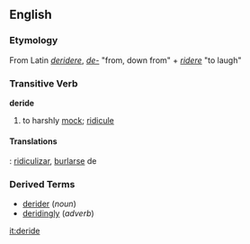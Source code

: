 ==English==
=== Etymology ===
From Latin ''[[deridere]]'', ''[[de-]]'' "from, down from" + ''[[ridere]]'' "to laugh"
=== Transitive Verb ===
'''deride'''
# to harshly [[mock]]; [[ridicule]]

==== Translations ====
{{es}} : [[ridiculizar]], [[burlarse]] de

=== Derived Terms ===
*[[derider]] (''noun'')
*[[deridingly]] (''adverb'')

[[it:deride]]
